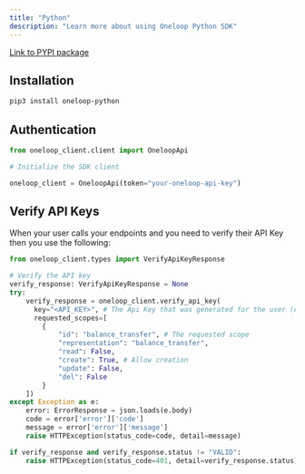 ```yaml
---
title: "Python"
description: "Learn more about using Oneloop Python SDK"
---
```


[Link to PYPI package](https://pypi.org/project/oneloop-python/)

## Installation

```bash bash
pip3 install oneloop-python
```

## Authentication

```python
from oneloop_client.client import OneloopApi

# Initialize the SDK client

oneloop_client = OneloopApi(token="your-oneloop-api-key")
```

## Verify API Keys

When your user calls your endpoints and you need to verify their API Key then you use the following:

```python
from oneloop_client.types import VerifyApiKeyResponse

# Verify the API key
verify_response: VerifyApiKeyResponse = None
try:
    verify_response = oneloop_client.verify_api_key(
      key="<API_KEY>", # The Api Key that was generated for the user (either through the SDK or dashboard)
      requested_scopes=[
        {
            "id": "balance_transfer", # The requested scope
            "representation": "balance_transfer",
            "read": False,
            "create": True, # Allow creation
            "update": False,
            "del": False
        }
    ])
except Exception as e:
    error: ErrorResponse = json.loads(e.body)
    code = error['error']['code']
    message = error['error']['message']
    raise HTTPException(status_code=code, detail=message)

if verify_response and verify_response.status != "VALID":
    raise HTTPException(status_code=401, detail=verify_response.status)
```
